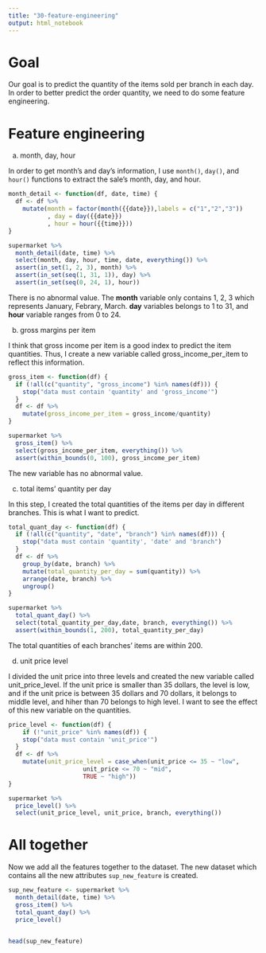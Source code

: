 ```yaml
---
title: "30-feature-engineering"
output: html_notebook
---
```

 
# Goal

Our goal is to predict the quantity of the items sold per branch in each day. In order to better predict the order quantity, we need to do some feature engineering.

# Feature engineering

a. month, day, hour

In order to get month's and day's information, I use `month()`, `day()`, and `hour()` functions to extract the sale's month, day, and hour.
```r
month_detail <- function(df, date, time) {
  df <- df %>% 
    mutate(month = factor(month({{date}}),labels = c("1","2","3"))
           , day = day({{date}})
           , hour = hour({{time}}))
}

supermarket %>% 
  month_detail(date, time) %>% 
  select(month, day, hour, time, date, everything()) %>% 
  assert(in_set(1, 2, 3), month) %>% 
  assert(in_set(seq(1, 31, 1)), day) %>% 
  assert(in_set(seq(0, 24, 1), hour))

```

There is no abnormal value. The **month** variable only contains 1, 2, 3 which represents January, Febrary, March. **day** variables belongs to 1 to 31, and **hour** variable ranges from 0 to 24.


b. gross margins per item

I think that gross income per item is a good index to predict the item quantities. Thus, I create a new variable called gross_income_per_item to reflect this information.

```r
gross_item <- function(df) {
  if (!all(c("quantity", "gross_income") %in% names(df))) {
    stop("data must contain 'quantity' and 'gross_income'")
  }
  df <- df %>% 
    mutate(gross_income_per_item = gross_income/quantity)
}

supermarket %>% 
  gross_item() %>% 
  select(gross_income_per_item, everything()) %>% 
  assert(within_bounds(0, 100), gross_income_per_item)
```


The new variable has no abnormal value.


c. total items' quantity per day

In this step, I created the total quantities of the items per day in different branches. This is what I want to predict.

```r
total_quant_day <- function(df) {
  if (!all(c("quantity", "date", "branch") %in% names(df))) {
    stop("data must contain 'quantity', 'date' and 'branch")
  }
  df <- df %>% 
    group_by(date, branch) %>% 
    mutate(total_quantity_per_day = sum(quantity)) %>%
    arrange(date, branch) %>% 
    ungroup()
}

supermarket %>% 
  total_quant_day() %>% 
  select(total_quantity_per_day,date, branch, everything()) %>% 
  assert(within_bounds(1, 200), total_quantity_per_day)

```

The total quantities of each branches' items are within 200.


d. unit price level

I divided the unit price into three levels and created the new variable called unit_price_level. If the unit price is smaller than 35 dollars, the level is low, and if the unit price is between 35 dollars and 70 dollars, it belongs to middle level, and hiher than 70 belongs to high level. I want to see the effect of this new variable on the quantities.

```r
price_level <- function(df) {
    if (!"unit_price" %in% names(df)) {
    stop("data must contain 'unit_price'")
  }
  df <- df %>% 
    mutate(unit_price_level = case_when(unit_price <= 35 ~ "low",
                     unit_price <= 70 ~ "mid",
                     TRUE ~ "high"))
}

supermarket %>% 
  price_level() %>% 
  select(unit_price_level, unit_price, branch, everything())
```


# All together

Now we add all the features together to the dataset. The new dataset which contains all the new attributes `sup_new_feature` is created.

```r
sup_new_feature <- supermarket %>% 
  month_detail(date, time) %>% 
  gross_item() %>%
  total_quant_day() %>% 
  price_level()
  

head(sup_new_feature)
```
